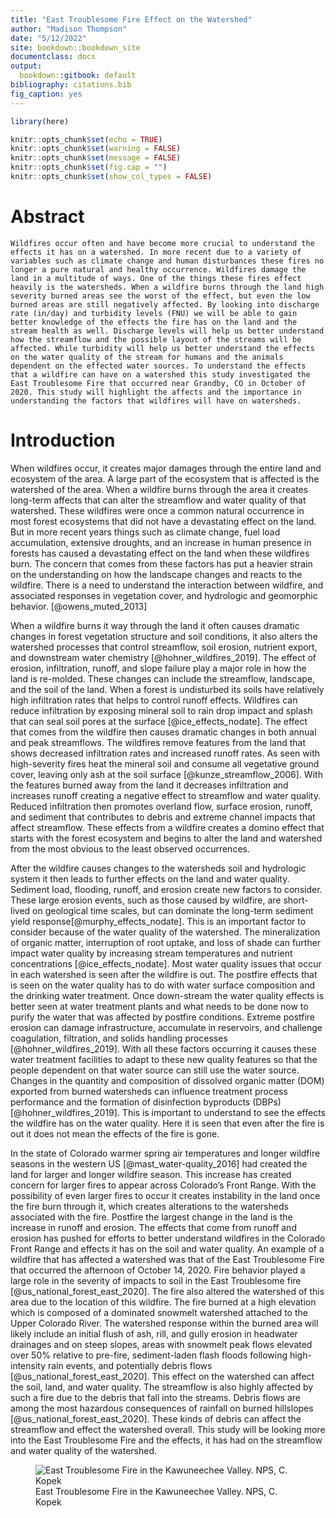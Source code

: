 ```yaml
---
title: "East Troublesome Fire Effect on the Watershed"
author: "Madison Thompson"
date: "5/12/2022"
site: bookdown::bookdown_site
documentclass: docs
output:
  bookdown::gitbook: default
bibliography: citations.bib
fig_caption: yes
---
```



```r
library(here)

knitr::opts_chunk$set(echo = TRUE)
knitr::opts_chunk$set(warning = FALSE)
knitr::opts_chunk$set(message = FALSE)
knitr::opts_chunk$set(fig.cap = "")
knitr::opts_chunk$set(show_col_types = FALSE)

```


# Abstract 

	Wildfires occur often and have become more crucial to understand the effects it has on a watershed. In more recent due to a variety of variables such as climate change and human disturbances these fires no longer a pure natural and healthy occurrence. Wildfires damage the land in a multitude of ways. One of the things these fires effect heavily is the watersheds. When a wildfire burns through the land high severity burned areas see the worst of the effect, but even the low burned areas are still negatively affected. By looking into discharge rate (in/day) and turbidity levels (FNU) we will be able to gain better knowledge of the effects the fire has on the land and the stream health as well. Discharge levels will help us better understand how the streamflow and the possible layout of the streams will be affected. While turbidity will help us better understand the effects on the water quality of the stream for humans and the animals dependent on the effected water sources. To understand the effects that a wildfire can have on a watershed this study investigated the East Troublesome Fire that occurred near Grandby, CO in October of 2020. This study will highlight the affects and the importance in understanding the factors that wildfires will have on watersheds. 


# Introduction 

When wildfires occur, it creates major damages through the entire land and ecosystem of the area. A large part of the ecosystem that is affected is the watershed of the area. When a wildfire burns through the area it creates long-term affects that can alter the streamflow and water quality of that watershed. These wildfires were once a common natural occurrence in most forest ecosystems that did not have a devastating effect on the land. But in more recent years things such as climate change, fuel load accumulation, extensive droughts, and an increase in human presence in forests has caused a devastating effect on the land when these wildfires burn. The concern that comes from these factors has put a heavier strain on the understanding on how the landscape changes and reacts to the wildfire. There is a need to understand the interaction between wildfire, and associated responses in vegetation cover, and hydrologic and geomorphic behavior. [@owens_muted_2013]

When a wildfire burns it way through the land it often causes dramatic changes in forest vegetation structure and soil conditions, it also alters the watershed processes that control streamflow, soil erosion, nutrient export, and downstream water chemistry [@hohner_wildfires_2019]. The effect of erosion, infiltration, runoff, and slope failure play a major role in how the land is re-molded. These changes can include the streamflow, landscape, and the soil of the land. When a forest is undisturbed its soils have relatively high infiltration rates that helps to control runoff effects. Wildfires can reduce infiltration by exposing mineral soil to rain drop impact and splash that can seal soil pores at the surface [@ice_effects_nodate]. The effect that comes from the wildfire then causes dramatic changes in both annual and peak streamflows. The wildfires remove features from the land that shows decreased infiltration rates and increased runoff rates. As seen with high-severity fires heat the mineral soil and consume all vegetative ground cover, leaving only ash at the soil surface [@kunze_streamflow_2006]. With the features burned away from the land it decreases infiltration and increases runoff creating a negative effect to streamflow and water quality. Reduced infiltration then promotes overland flow, surface erosion, runoff, and sediment that contributes to debris and extreme channel impacts that affect streamflow. These effects from a wildfire creates a domino effect that starts with the forest ecosystem and begins to alter the land and watershed from the most obvious to the least observed occurrences. 



After the wildfire causes changes to the watersheds soil and hydrologic system it then leads to further effects on the land and water quality. Sediment load, flooding, runoff, and erosion create new factors to consider. These large erosion events, such as those caused by wildfire, are short-lived on geological time scales, but can dominate the long-term sediment yield response[@murphy_effects_nodate]. This is an important factor to consider because of the water quality of the watershed. The mineralization of organic matter, interruption of root uptake, and loss of shade can further impact water quality by increasing stream temperatures and nutrient concentrations [@ice_effects_nodate]. Most water quality issues that occur in each watershed is seen after the wildfire is out. The postfire effects that is seen on the water quality has to do with water surface composition and the drinking water treatment. Once down-stream the water quality effects is better seen at water treatment plants and what needs to be done now to purify the water that was affected by postfire conditions. Extreme postfire erosion can damage infrastructure, accumulate in reservoirs, and challenge coagulation, filtration, and solids handling processes [@hohner_wildfires_2019]. With all these factors occurring it causes these water treatment facilities to adapt to these new quality features so that the people dependent on that water source can still use the water source. Changes in the quantity and composition of dissolved organic matter (DOM) exported from burned watersheds can influence treatment process performance and the formation of disinfection byproducts (DBPs) [@hohner_wildfires_2019]. This is important to understand to see the effects the wildfire has on the water quality. Here it is seen that even after the fire is out it does not mean the effects of the fire is gone. 

  
In the state of Colorado warmer spring air temperatures and longer wildfire seasons in the western US [@mast_water-quality_2016] had created the land for larger and longer wildfire season. This increase has created concern for larger fires to appear across Colorado's Front Range. With the possibility of even larger fires to occur it creates instability in the land once the fire burn through it, which creates alterations to the watersheds associated with the fire. Postfire the largest change in the land is the increase in runoff and erosion. The effects that come from runoff and erosion has pushed for efforts to better understand wildfires in the Colorado Front Range and effects it has on the soil and water quality. An example of a wildfire that has affected a watershed was that of the East Troublesome Fire that occurred the afternoon of October 14, 2020. Fire behavior played a large role in the severity of impacts to soil in the East Troublesome fire [@us_national_forest_east_2020]. The fire also altered the watershed of this area due to the location of this wildfire. The fire burned at a high elevation which is composed of a dominated snowmelt watershed attached to the Upper Colorado River. The watershed response within the burned area will likely include an initial flush of ash, rill, and gully erosion in headwater drainages and on steep slopes, areas with snowmelt peak flows elevated over 50% relative to pre-fire, sediment-laden flash floods following high-intensity rain events, and potentially debris flows [@us_national_forest_east_2020]. This effect on the watershed can affect the soil, land, and water quality. The streamflow is also highly affected by such a fire due to the debris that fall into the streams. Debris flows are among the most hazardous consequences of rainfall on burned hillslopes [@us_national_forest_east_2020]. These kinds of debris can affect the streamflow and effect the watershed overall. This study will be looking more into the East Troublesome Fire and the effects, it has had on the streamflow and water quality of the watershed.

![East Troublesome Fire in the Kawuneechee Valley. NPS, C. Kopek](ETF1.webp)

